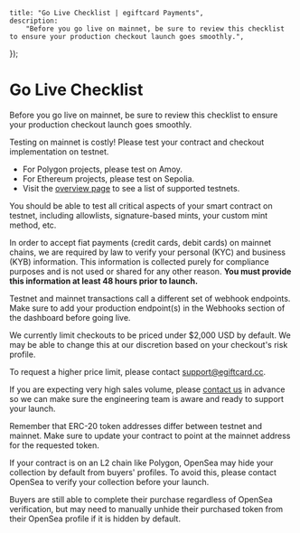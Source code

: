 
	title: "Go Live Checklist | egiftcard Payments",
	description:
		"Before you go live on mainnet, be sure to review this checklist to ensure your production checkout launch goes smoothly.",
});

# Go Live Checklist

Before you go live on mainnet, be sure to review this checklist to ensure your production checkout launch goes smoothly.

<Steps>
<Step title="Test your expected flow works on testnet">
Testing on mainnet is costly! Please test your contract and checkout implementation on testnet.

- For Polygon projects, please test on Amoy.
- For Ethereum projects, please test on Sepolia.
- Visit the [overview page](/payments) to see a list of supported testnets.

You should be able to test all critical aspects of your smart contract on testnet, including allowlists, signature-based mints, your custom mint method, etc.

</Step>

<Step title="Provide personal and business information">

In order to accept fiat payments (credit cards, debit cards) on mainnet chains, we are required by law to verify your personal (KYC) and business (KYB) information. This information is collected purely for compliance purposes and is not used or shared for any other reason. **You must provide this information at least 48 hours prior to launch.**

</Step>

<Step title="Set up production webhook endpoints">

Testnet and mainnet transactions call a different set of webhook endpoints. Make sure to add your production endpoint(s) in the Webhooks section of the dashboard before going live.

</Step>
<Step title="Ensure your NFT is priced under $2,000 USD">

We currently limit checkouts to be priced under $2,000 USD by default. We may be able to change this at our discretion based on your checkout's risk profile.

To request a higher price limit, please contact support@egiftcard.cc.

</Step>

<Step title="Inform us of high volume launches">

If you are expecting very high sales volume, please [contact us](https://egiftcard.cc/contact-us) in advance so we can make sure the engineering team is aware and ready to support your launch.

</Step>
<Step title="Change ERC-20 addresses (if applicable)">

Remember that ERC-20 token addresses differ between testnet and mainnet. Make sure to update your contract to point at the mainnet address for the requested token.

</Step>
<Step title="Verify your collection on OpenSea">

If your contract is on an L2 chain like Polygon, OpenSea may hide your collection by default from buyers' profiles. To avoid this, please contact OpenSea to verify your collection before your launch.

Buyers are still able to complete their purchase regardless of OpenSea verification, but may need to manually unhide their purchased token from their OpenSea profile if it is hidden by default.

</Step>
</Steps>
